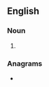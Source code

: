 ==English==

===Noun===
{{head|en|noun plural form}}

# {{plural of|pteroyl|lang=en}}

===Anagrams===
* {{anagrams|en|prostyle|protyles}}